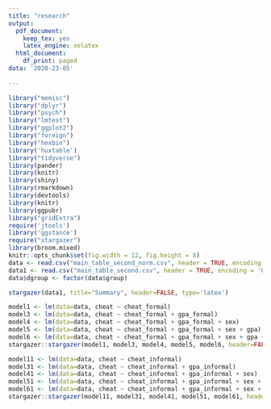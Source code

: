 ---
title: "research"
output:
  pdf_document: 
    keep_tex: yes
    latex_engine: xelatex
  html_document:
    df_print: paged
data: '2020-23-05'
  
---
```{r setup, include=FALSE}
library("memisc")
library("dplyr")
library("psych")
library("lmtest")
library("ggplot2")
library("foreign")
library("hexbin")
library('huxtable')
library("tidyverse")
library(pander)
library(knitr)
library(shiny)
library(rmarkdown)
library(devtools)
library(knitr)
library(ggpubr)
library("gridExtra")
require('jtools')
library('ggstance')
require("stargazer")
library(broom.mixed)
knitr::opts_chunk$set(fig.width = 12, fig.height = 8) 
data <- read.csv("main_table_second_norm.csv", header = TRUE, encoding = 'UTF-8')
data1 <- read.csv("main_table_second.csv", header = TRUE, encoding = 'UTF-8')
data$dgroup <- factor(data$group)
```

```{r, results='asis', warning=FALSE, echo=FALSE}
stargazer(data1, title="Summary", header=FALSE, type='latex')
```

```{r, results='asis', warning=FALSE, echo=FALSE}
model1 <- lm(data=data, cheat ~ cheat_formal)
model3 <- lm(data=data, cheat ~ cheat_formal + gpa_formal)
model4 <- lm(data=data, cheat ~ cheat_formal + gpa_formal + sex)
model5 <- lm(data=data, cheat ~ cheat_formal + gpa_formal + sex + gpa)
model6 <- lm(data=data, cheat ~ cheat_formal + gpa_formal + sex + gpa + dgroup)
stargazer::stargazer(model1, model3, model4, model5, model6, header=FALSE, type='latex', single.row = TRUE, title= 'Formal social network', font.size="scriptsize")
```

```{r, results='asis', warning=FALSE, echo=FALSE}
model11 <- lm(data=data, cheat ~ cheat_informal)
model31 <- lm(data=data, cheat ~ cheat_informal + gpa_informal)
model41 <- lm(data=data, cheat ~ cheat_informal + gpa_informal + sex)
model51 <- lm(data=data, cheat ~ cheat_informal + gpa_informal + sex + gpa)
model61 <- lm(data=data, cheat ~ cheat_informal + gpa_informal + sex + gpa + dgroup)
stargazer::stargazer(model11, model31, model41, model51, model61, header=FALSE, type='latex', single.row = TRUE, title= 'Informal social network', font.size="scriptsize")
```



